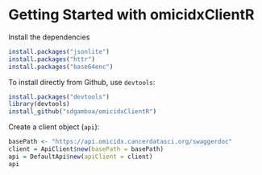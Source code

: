 
# Getting Started with omicidxClientR


Install the dependencies

```r
install.packages("jsonlite")
install.packages("httr")
install.packages("base64enc")
```


To install directly from Github, use `devtools`:

```r
install.packages("devtools")
library(devtools)
install_github("sdgamboa/omicidxClientR")
```


Create a client object (`api`):

```r
basePath <- "https://api.omicidx.cancerdatasci.org/swaggerdoc"
client = ApiClient$new(basePath = basePath)
api = DefaultApi$new(apiClient = client)
api

```

